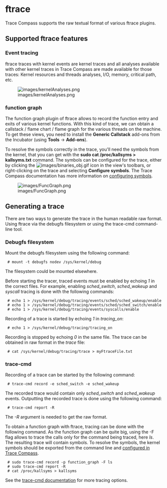 
= ftrace =

Trace Compass supports the raw textual format of various ftrace plugins.

== Supported ftrace features ==

=== Event tracing ===

ftrace traces with kernel events are kernel traces and all analyses available with other kernel traces in Trace Compass are made available for those traces: Kernel resources and threads analyses, I/O, memory, critical path, etc.

[[Image:images/kernelAnalyses.png]]

=== function graph ===

The function graph plugin of ftrace allows to record the function entry and exits of various kernel functions. With this kind of trace, we can obtain a callstack / flame chart / flame graph for the various threads on the machine. To get these views, you need to install the '''Generic Callstack''' add-ons from the Incubator (using '''Tools''' -> '''Add-ons''').

To resolve the symbols correctly in the trace, you'll need the symbols from the kernel, that you can get with the '''sudo cat /proc/kallsyms > kallsyms.txt''' command. The symbols can be configured for the trace, either by clicking the [[Image:images/binaries_obj.gif]] icon in the view's toolbars, or right-clicking on the trace and selecting '''Configure symbols'''. The Trace Compass documentation has more information on [https://archive.eclipse.org/tracecompass/doc/stable/org.eclipse.tracecompass.doc.user/LTTng-UST-Analyses.html#Importing_a_binary_or_function_name_mapping_file_.28for_LTTng-UST_.3C2.8_traces.29 configuring symbols].

[[Image:images/FuncGraph.png]]

== Generating a trace ==

There are two ways to generate the trace in the human readable raw format. Using ftrace via the debugfs filesystem or using the trace-cmd command-line tool.

=== Debugfs filesystem ===

Mount the debugfs filesystem using the following command:

  # mount -t debugfs nodev /sys/kernel/debug

The filesystem could be mounted elsewhere.

Before starting the tracer, traced events must be enabled by echoing ''1'' in the correct files.
For example, enabling ''sched_switch'', ''sched_wakeup'' and ''syscall'' tracing is done with the following commands:

  # echo 1 > /sys/kernel/debug/tracing/events/sched/sched_wakeup/enable
  # echo 1 > /sys/kernel/debug/tracing/events/sched/sched_switch/enable
  # echo 1 > /sys/kernel/debug/tracing/events/syscalls/enable

Recording of a trace is started by echoing ''1'' in ''tracing_on'':

  # echo 1 > /sys/kernel/debug/tracing/tracing_on

Recording is stopped by echoing ''0'' in the same file.
The trace can be obtained in raw format in the ''trace'' file:

  # cat /sys/kernel/debug/tracing/trace > myFtraceFile.txt

=== trace-cmd ===

Recording of a trace can be started by the following command:

  # trace-cmd record -e sched_switch -e sched_wakeup

The recorded trace would contain only ''sched_switch'' and ''sched_wakeup'' events. Outputting the recorded trace is done using the following command:

  # trace-cmd report -R

The ''-R'' argument is needed to get the raw format.

To obtain a function graph with ftrace, tracing can be done with the following command. As the function graph can be quite big, using the -F flag allows to trace the calls only for the command being traced, here ''ls''. The resulting trace will contain symbols. To resolve the symbols, the kernel symbols should be exported from the command line and [http://archive.eclipse.org/tracecompass/doc/stable/org.eclipse.tracecompass.doc.user/LTTng-UST-Analyses.html#Importing_a_binary_or_function_name_mapping_file_.28for_LTTng-UST_.3C2.8_traces.29 configured in Trace Compass].

  # sudo trace-cmd record -p function_graph -F ls
  # sudo trace-cmd report -R
  # cat /proc/kallsyms > kallsyms

See the [https://linux.die.net/man/1/trace-cmd trace-cmd documentation] for more tracing options.